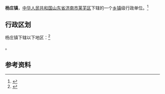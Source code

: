 {{中国乡级行政区|37/01/16/108/000}}

'''杨庄镇'''，[[中华人民共和国|中华人民共和国]][[山东省|山东省]][[济南市|济南市]][[莱芜区|莱芜区]]下辖的一个[[乡镇|乡镇]]级行政单位。<ref>{{PRC admin/ref sgc|{{PRC admin/parent|37/01/16/108/000}}}}</ref>

== 行政区划 ==

杨庄镇下辖以下地区：<ref>{{PRC admin/ref sgc|37/01/16/108/000}}</ref>

{{PRC admin/children|37/01/16/108/000}}。

== 参考资料 ==

{{reflist}}

{{行政区划小作品}}
{{PRC admin/navcat|37/01/16/108/000}}